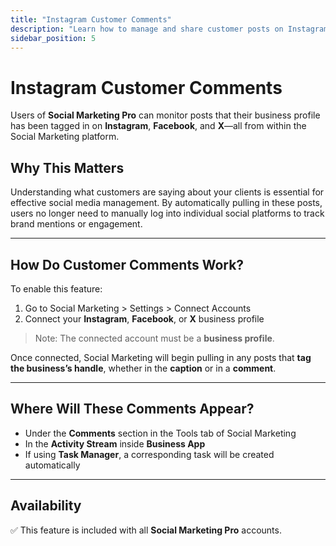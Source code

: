 ```yaml
---
title: "Instagram Customer Comments"
description: "Learn how to manage and share customer posts on Instagram through Social Marketing"
sidebar_position: 5
---
```


# Instagram Customer Comments

Users of **Social Marketing Pro** can monitor posts that their business profile has been tagged in on **Instagram**, **Facebook**, and **X**—all from within the Social Marketing platform.

## Why This Matters

Understanding what customers are saying about your clients is essential for effective social media management. By automatically pulling in these posts, users no longer need to manually log into individual social platforms to track brand mentions or engagement.

---

## How Do Customer Comments Work?

To enable this feature:

1. Go to Social Marketing > Settings > Connect Accounts
2. Connect your **Instagram**, **Facebook**, or **X** business profile  

> Note: The connected account must be a **business profile**.

Once connected, Social Marketing will begin pulling in any posts that **tag the business’s handle**, whether in the **caption** or in a **comment**.

---

## Where Will These Comments Appear?

- Under the **Comments** section in the Tools tab of Social Marketing  
- In the **Activity Stream** inside **Business App**  
- If using **Task Manager**, a corresponding task will be created automatically

---

## Availability

✅ This feature is included with all **Social Marketing Pro** accounts.
